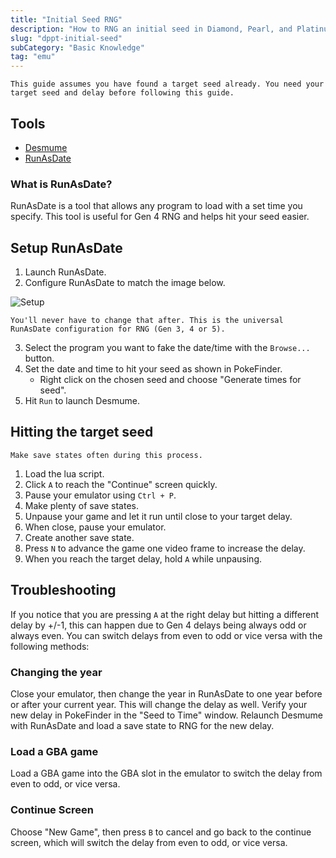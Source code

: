 ```yaml
---
title: "Initial Seed RNG"
description: "How to RNG an initial seed in Diamond, Pearl, and Platinum"
slug: "dppt-initial-seed"
subCategory: "Basic Knowledge"
tag: "emu"
---
```


```
This guide assumes you have found a target seed already. You need your target seed and delay before following this guide.
```

## Tools

- [Desmume](/desmume-setup)
- [RunAsDate](https://www.nirsoft.net/utils/run_as_date.html)

### What is RunAsDate?

RunAsDate is a tool that allows any program to load with a set time you specify. This tool is useful for Gen 4 RNG and helps hit your seed easier.

## Setup RunAsDate

1. Launch RunAsDate.
2. Configure RunAsDate to match the image below.

![Setup](/images/Diamond-Pearl-Platinum/Initial-Seed/Setup.png)

```
You'll never have to change that after. This is the universal RunAsDate configuration for RNG (Gen 3, 4 or 5).
```

3. Select the program you want to fake the date/time with the `Browse...` button.
4. Set the date and time to hit your seed as shown in PokeFinder.
   - Right click on the chosen seed and choose "Generate times for seed".
5. Hit `Run` to launch Desmume.

## Hitting the target seed

```
Make save states often during this process.
```

1. Load the lua script.
2. Click `A` to reach the "Continue" screen quickly.
3. Pause your emulator using `Ctrl + P`.
4. Make plenty of save states.
5. Unpause your game and let it run until close to your target delay.
6. When close, pause your emulator.
7. Create another save state.
8. Press `N` to advance the game one video frame to increase the delay.
9. When you reach the target delay, hold `A` while unpausing.

## Troubleshooting

If you notice that you are pressing `A` at the right delay but hitting a different delay by +/-1, this can happen due to Gen 4 delays being always odd or always even. You can switch delays from even to odd or vice versa with the following methods:

### Changing the year

Close your emulator, then change the year in RunAsDate to one year before or after your current year. This will change the delay as well. Verify your new delay in PokeFinder in the "Seed to Time" window. Relaunch Desmume with RunAsDate and load a save state to RNG for the new delay.

### Load a GBA game

Load a GBA game into the GBA slot in the emulator to switch the delay from even to odd, or vice versa.

### Continue Screen

Choose "New Game", then press `B` to cancel and go back to the continue screen, which will switch the delay from even to odd, or vice versa.
